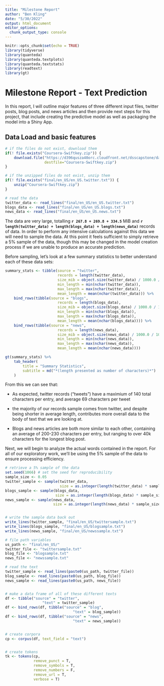 ```yaml
---
title: "Milestone Report"
author: "Ben Kling"
date: "5/30/2022"
output: html_document
editor_options: 
  chunk_output_type: console
---
```


```r
knitr::opts_chunk$set(echo = TRUE)
library(tidyverse)
library(quanteda)
library(quanteda.textplots)
library(quanteda.textstats)
library(readtext)
library(gt)
```

# Milestone Report - Text Prediction

In this report, I will outline major features of three different input files, 
twitter posts, blog posts, and news articles and then provide next steps for
this project, that include creating the predictive model as well as packaging
the model into a Shiny App.

## Data Load and basic features
```r
# if the files do not exist, download them
if(! file.exists("Coursera-Swiftkey.zip")) {
    download.file("https://d396qusza40orc.cloudfront.net/dsscapstone/dataset/Coursera-SwiftKey.zip", 
                  destfile="Coursera-Swiftkey.zip")
}

# if the unzipped files do not exist, unzip them
if(! file.exists("final/en_US/en_US.twitter.txt")) { 
    unzip("Coursera-Swiftkey.zip")
}

# read the data
twitter_data <- read_lines("final/en_US/en_US.twitter.txt")
blogs_data <- read_lines("final/en_US/en_US.blogs.txt")
news_data <- read_lines("final/en_US/en_US.news.txt")

```



The data are very large, totalling **`r 267.8 + 269.8 + 334.5 `** MiB and
**`r length(twitter_data) + length(blogs_data) + length(news_data)`** records of
data. In order to perform any intensive calculations against this data we will
need to sample the data. At this point it feels sufficient to simply retrieve a
5% sample of the data, though this may be changed in the model creation process
if we are unable to produce an accurate prediction.

Before sampling, let's look at a few summary statistics to better understand
each of these data sets:
```r

summary_stats <- tibble(source = "twitter",
                        records = length(twitter_data),
                        size_mib = object.size(twitter_data) / 1000.0 / 1000.0,
                        min_length = min(nchar(twitter_data)),
                        max_length = max(nchar(twitter_data)),
                        mean_length = mean(nchar(twitter_data))) %>%
    bind_rows(tibble(source = "blogs",
                        records = length(blogs_data),
                        size_mib = object.size(blogs_data) / 1000.0 / 1000.0,
                        min_length = min(nchar(blogs_data)),
                        max_length = max(nchar(blogs_data)),
                        mean_length = mean(nchar(blogs_data)))) %>%
    bind_rows(tibble(source = "news",
                        records = length(news_data),
                        size_mib = object.size(news_data) / 1000.0 / 1000.0,
                        min_length = min(nchar(news_data)),
                        max_length = max(nchar(news_data)),
                        mean_length = mean(nchar(news_data))))

gt(summary_stats) %>%
    tab_header(
        title = "Summary Statistics",
        subtitle = md("*(length presented as number of characters)*")
    )

```

From this we can see that:

- As expected, twitter records ("tweets") have a maximium of 140 total characters
per entry, and average 69 characters per tweet

- the majority of our records sample comes from twitter, and despite being 
shorter in average length, contributes more overall data to the body of text
that we are looking at. 

- Blogs and news articles are both more similar to each other, containing an 
average of 200-230 characters per entry, but ranging to over 40k characters
for the longest blog post.


Next, we will begin to analyze the actual words contained in the report. For all 
of our exploratory work, we'll be using the 5% sample of the data to ensure 
processing efficiency.

```r
# retrieve a 5% sample of the data
set.seed(1066) # set the seed for reproducibility
sample_size <- 0.05
twitter_sample <- sample(twitter_data, 
                         size = as.integer(length(twitter_data) * sample_size))
blogs_sample <- sample(blogs_data,
                       size = as.integer(length(blogs_data) * sample_size))
news_sample <- sample(news_data,
                      size = as.integer(length(news_data) * sample_size))


# write the sample data back out
write_lines(twitter_sample, "final/en_US/twittersample.txt")
write_lines(blogs_sample, "final/en_US/blogsample.txt")
write_lines(news_sample, "final/en_US/newssample.txt")
```

```r
# file path variables
us_path <- "final/en_US/"
twitter_file <- "twittersample.txt"
blog_file <- "blogsample.txt"
news_file <- "newssample.txt"

# read the text
twitter_sample <- read_lines(paste0(us_path, twitter_file))
blog_sample <- read_lines(paste0(us_path, blog_file))
news_sample <- read_lines(paste0(us_path, news_file))


# make a data frame of all of these different texts
df <- tibble("source" = "twitter",
                 "text" = twitter_sample)
df <- bind_rows(df, tibble("source" = "blog",
                               "text" = blog_sample))
df <- bind_rows(df, tibble("source" = "news",
                               "text" = news_sample))


# create corpora
cp <- corpus(df, text_field = "text")


# create tokens
tk <- tokens(cp,
             remove_punct = T,
             remove_symbols = T,
             remove_numbers = F,
             remove_url = T,
             verbose = T)

```

